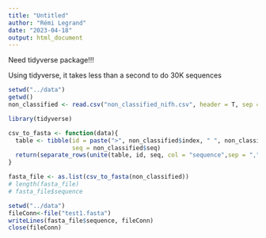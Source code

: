 ```yaml
---
title: "Untitled"
author: "Rémi Legrand"
date: "2023-04-18"
output: html_document
---
```


Need tidyverse package!!!

Using tidyverse, it takes less than a second to do 30K sequences

```r

setwd("../data")
getwd()
non_classified <- read.csv("non_classified_nifh.csv", header = T, sep = ",")

library(tidyverse)

csv_to_fasta <- function(data){
  table <- tibble(id = paste(">", non_classified$index, " ", non_classified$tax, sep = ""), 
                  seq = non_classified$seq)
  return(separate_rows(unite(table, id, seq, col = "sequence",sep = ","), sequence, sep = ","))
}

fasta_file <- as.list(csv_to_fasta(non_classified))
# length(fasta_file)
# fasta_file$sequence

setwd("../data")
fileConn<-file("test1.fasta")
writeLines(fasta_file$sequence, fileConn)
close(fileConn)
```

